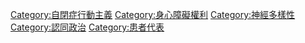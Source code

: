 [[Category:自閉症行動主義|Category:自閉症行動主義]]
[[Category:身心障礙權利|Category:身心障礙權利]]
[[Category:神經多樣性|Category:神經多樣性]]
[[Category:認同政治|Category:認同政治]]
[[Category:患者代表|Category:患者代表]]
